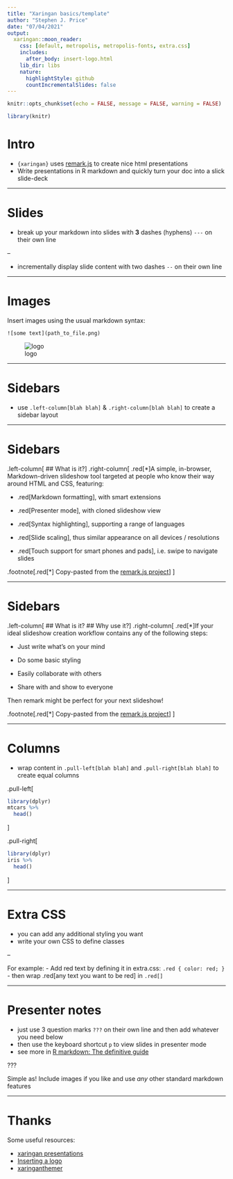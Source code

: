 ```yaml
---
title: "Xaringan basics/template"
author: "Stephen J. Price"
date: "07/04/2021"
output:
  xaringan::moon_reader:
    css: [default, metropolis, metropolis-fonts, extra.css]
    includes:
      after_body: insert-logo.html
    lib_dir: libs
    nature:
      highlightStyle: github
      countIncrementalSlides: false
---
```


```r
knitr::opts_chunk$set(echo = FALSE, message = FALSE, warning = FALSE)

library(knitr)
```

# Intro

- `{xaringan}` uses [remark.js](https://remarkjs.com/) to create nice html presentations
- Write presentations in R markdown and quickly turn your doc into a slick slide-deck

---

# Slides

- break up your markdown into slides with **3** dashes (hyphens) `---` on their own line

--

- incrementally display slide content with two dashes `--` on their own line

---

# Images

Insert images using the usual markdown syntax:

`![some text](path_to_file.png)`

![logo](logo.png)

---

# Sidebars

- use `.left-column[blah blah]` & `.right-column[blah blah]` to create a sidebar layout

---

# Sidebars

.left-column[
  ## What is it?
]
.right-column[
  .red[*]A simple, in-browser, Markdown-driven slideshow tool targeted at people who know their way around HTML and CSS, featuring:

- .red[Markdown formatting], with smart extensions

- .red[Presenter mode], with cloned slideshow view

- .red[Syntax highlighting], supporting a range of languages

- .red[Slide scaling], thus similar appearance on all devices / resolutions 

- .red[Touch support for smart phones and pads], i.e. swipe to navigate slides

.footnote[.red[*] Copy-pasted from the [remark.js project](https://remarkjs.com/)]
]

---

# Sidebars

.left-column[
  ## What is it?
  ## Why use it?
]
.right-column[
.red[*]If your ideal slideshow creation workflow contains any of the following steps:

- Just write what's on your mind

- Do some basic styling

- Easily collaborate with others

- Share with and show to everyone

Then remark might be perfect for your next slideshow!

.footnote[.red[*] Copy-pasted from the [remark.js project](https://remarkjs.com/)]
]

---

# Columns

- wrap content in `.pull-left[blah blah]` and `.pull-right[blah blah]` to create equal columns

.pull-left[
```r
library(dplyr)
mtcars %>% 
  head()
```
]

.pull-right[
```r
library(dplyr)
iris %>% 
  head()
```
]

---

# Extra CSS

- you can add any additional styling you want
- write your own CSS to define classes

--

For example:
- Add red text by defining it in extra.css: `.red { color: red; }`
- then wrap .red[any text you want to be red] in `.red[]`

---

# Presenter notes

- just use 3 question marks `???` on their own line and then add whatever you need below
- then use the keyboard shortcut `p` to view slides in presenter mode
- see more in [R markdown: The definitive guide](https://bookdown.org/yihui/rmarkdown/xaringan-format.html#xaringan-notes)

???

Simple as! Include images if you like and use *any* other standard markdown features

---

# Thanks

Some useful resources:

- [xaringan presentations](https://bookdown.org/yihui/rmarkdown/xaringan.html)
- [Inserting a logo](https://github.com/gadenbuie/xaringan-logo)
- [xaringanthemer](https://pkg.garrickadenbuie.com/xaringanthemer/articles/xaringanthemer.html)
